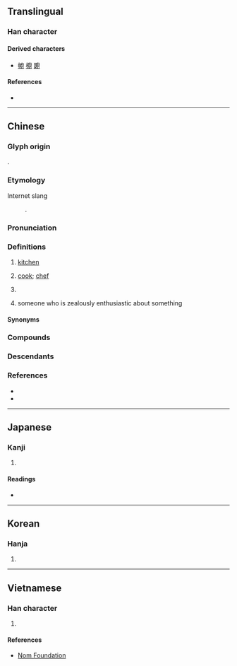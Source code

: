 {{also|厨}}
{{character info}}
==Translingual==

===Han character===
{{Han char|rn=53|rad=广|as=12|sn=15|four=00240|canj=IGTI|ids=⿸广尌}}

====Derived characters====
* [[幮]] [[櫥]] [[躕]]

====References====
* {{Han ref|kx=0350.180|dkj=09479|dj=0661.200|hdz=20900.100|uh=5EDA|ud=24282|bh=BC70|bd=48240}}

----

==Chinese==
{{zh-forms|s=厨|alt=㕑,𢊍}}

===Glyph origin===
{{Han etym}}
{{Han compound|广|尌|c1=s|c2=p|ls=psc}}.

===Etymology===
; Internet slang
: {{wasei kango|厨|-ちゅう}}.

===Pronunciation===
{{zh-pron
|m=chú
|c=cyu4,ceoi4,cyu4-2,ceoi4-2
|c_note=cyu4-2, ceoi4-2 - “cook; chef”
|h=pfs=chhù
|md=duò
|mn=tô͘/tû
|mn_note=tô͘ - vernacular; tû - literary
|mn-t=dou5
|mc=y
|oc=y
|cat=n,suffix
}}

===Definitions===
{{zh-hanzi}}

# [[kitchen]]
# {{lb|zh|Cantonese}} [[cook]]; [[chef]]
#: {{zh-x|我 細佬 做 廚{cyu4-2} 㗎。|My younger brother is a '''cook'''.|C}}
# {{zh-original|櫥|[[closet]]; [[cupboard]]}}
# {{lb|zh|Internet slang|ACG}} someone who is zealously enthusiastic about something
#: {{zh-x|@^nico 廚|{{w|Niconico}} '''addict'''}}

====Synonyms====
{{zh-dial|廚師}}

===Compounds===
{{zh-der|入廚|廚房|廚具|廚娘|廚師|廚灶|廚子|八廚|天廚|中廚|大廚|廚夫|下廚|庖廚|廚餘|廚人|幫廚|廚下|女廚|御廚|名廚|書廚|監廚|當廚|墨廚|郇廚|紗廚|行廚|廚下兒|廚養臣|香積廚|碧紗廚|瓊廚金穴|廚頭灶腦|兵廚之擾|立地書廚|有腳書廚|仙廚|俊廚|俊廚顧及|僧廚|內廚|內廚房|公廚|兵廚|冰廚|堂廚|壁廚|外廚|宮廚|家廚|山廚|幕府書廚|廚俊|廚倉|廚傳|廚兵|廚司|廚吏|廚宰|廚帳|廚廩|廚役|廚戶|廚珍|廚監|廚箑|廚簏|廚膳|廚船|廚萐|廚車|廚食錢|廚饌|廚饎|掌廚|東廚|校尉廚|櫻筍廚|洗廚|湯廚|甘露廚|神廚|私廚|移廚|籤廚|胞廚|蚊廚|行書廚|設廚|試廚|豐廚|貧廚|造廚|郇公廚|郇國廚|開廚|馗廚|香廚|齋廚}}

===Descendants===
{{CJKV||s=厨|ちゅう}}

===References===
* {{R:yue:Hanzi}}
* {{R:twedu|A01227}}

----

==Japanese==

===Kanji===
{{ja-kanji|grade=9|rs=广12|shin=厨}}

# {{rfdef|ja|sort=广12}}

====Readings====
* {{ja-readings|goon=[[ず]] (zu), [[じゅう]] (jū)|kanon=[[ちゅう]] (chū)|kun=[[くりや]] (kuriya)}}

----

==Korean==

===Hanja===
{{ko-hanja|hangeul=[[주]]|rv=ju|mr=chu}}

# {{rfdef|ko|sort=广12}}

----

==Vietnamese==

===Han character===
{{vi-readings|rs=广12|reading=chù, chùa, trù}}

# {{rfdef|vi|sort=广12}}

====References====
* [http://nomfoundation.org/common/nom_details.php?codepoint=5EDA Nom Foundation]